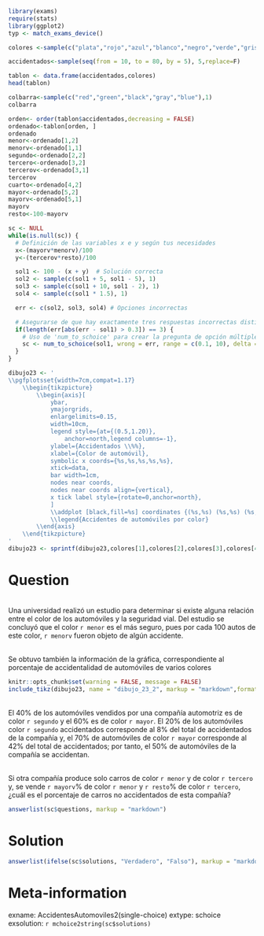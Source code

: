 ```r
library(exams)
require(stats)
library(ggplot2)
typ <- match_exams_device()

colores <-sample(c("plata","rojo","azul","blanco","negro","verde","gris","rosa","cian","violeta"),5,replace=F)

accidentados<-sample(seq(from = 10, to = 80, by = 5), 5,replace=F)

tablon <- data.frame(accidentados,colores)
head(tablon)

colbarra<-sample(c("red","green","black","gray","blue"),1)
colbarra

orden<- order(tablon$accidentados,decreasing = FALSE)
ordenado<-tablon[orden, ]
ordenado
menor<-ordenado[1,2]
menorv<-ordenado[1,1]
segundo<-ordenado[2,2]
tercero<-ordenado[3,2]
tercerov<-ordenado[3,1]
tercerov
cuarto<-ordenado[4,2]
mayor<-ordenado[5,2]
mayorv<-ordenado[5,1]
mayorv
resto<-100-mayorv

sc <- NULL
while(is.null(sc)) {
  # Definición de las variables x e y según tus necesidades
  x<-(mayorv*menorv)/100
  y<-(tercerov*resto)/100

  sol1 <- 100 - (x + y)  # Solución correcta
  sol2 <- sample(c(sol1 + 5, sol1 - 5), 1)
  sol3 <- sample(c(sol1 + 10, sol1 - 2), 1)
  sol4 <- sample(c(sol1 * 1.5), 1)

  err <- c(sol2, sol3, sol4) # Opciones incorrectas

  # Asegurarse de que hay exactamente tres respuestas incorrectas distintas de la correcta
  if(length(err[abs(err - sol1) > 0.3]) == 3) {
    # Uso de 'num_to_schoice' para crear la pregunta de opción múltiple
    sc <- num_to_schoice(sol1, wrong = err, range = c(0.1, 10), delta = 0.3, digits = 2)
  }
}

dibujo23 <- '
\\pgfplotsset{width=7cm,compat=1.17}
	\\begin{tikzpicture}
		\\begin{axis}[
			ybar,
			ymajorgrids,
			enlargelimits=0.15,
			width=10cm,
			legend style={at={(0.5,1.20)},
				anchor=north,legend columns=-1},
			ylabel={Accidentados \\%%},
			xlabel={Color de automóvil},
			symbolic x coords={%s,%s,%s,%s,%s},
			xtick=data,
			bar width=1cm,
			nodes near coords,
			nodes near coords align={vertical},
			x tick label style={rotate=0,anchor=north},
			]
			\\addplot [black,fill=%s] coordinates {(%s,%s) (%s,%s) (%s,%s) (%s,%s) (%s,%s)};
			\\legend{Accidentes de automóviles por color}
		\\end{axis}
	\\end{tikzpicture}
'
dibujo23 <- sprintf(dibujo23,colores[1],colores[2],colores[3],colores[4],colores[5],colbarra,colores[1],accidentados[1],colores[2],accidentados[2],colores[3],accidentados[3],colores[4],accidentados[4],colores[5],accidentados[5])

```
Question
========
\
Una universidad realizó un estudio para determinar si existe alguna relación entre el color de los automóviles y la seguridad vial. Del estudio se concluyó que el color `r menor` es el más seguro, pues por cada 100 autos de este color, `r menorv` fueron objeto de algún accidente.

\
Se obtuvo también la información de la gráfica, correspondiente al porcentaje de accidentalidad de automóviles de varios colores
\

```r
knitr::opts_chunk$set(warning = FALSE, message = FALSE) 
include_tikz(dibujo23, name = "dibujo_23_2", markup = "markdown",format = typ, library = c("3d", "babel"), packages=c("pgfplots","tikz","xcolor"),width = "8cm")
```

\
El 40% de los automóviles vendidos por una compañía automotriz es de color `r segundo` y el 60% es de color `r mayor`. El 20% de los automóviles color `r segundo` accidentados corresponde al 8% del total de accidentados de la compañía y, el 70% de automóviles de color `r mayor` corresponde al 42% del total de accidentados; por tanto, el 50% de automóviles de la compañía se accidentan.

\
Si otra compañía produce solo carros de color `r menor` y de color `r tercero` y, se vende `r mayorv`% de color `r menor` y `r resto`% de color `r tercero`, ¿cuál es el porcentaje de carros no accidentados de esta compañía?

```r
answerlist(sc$questions, markup = "markdown")
```

Solution
========
```r
answerlist(ifelse(sc$solutions, "Verdadero", "Falso"), markup = "markdown")
```

Meta-information
================
exname: AccidentesAutomoviles2(single-choice)
extype: schoice
exsolution: `r mchoice2string(sc$solutions)`